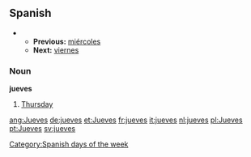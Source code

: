 ==Spanish==
**'''Previous:''' [[miércoles]]
**'''Next:''' [[viernes]]

===Noun===
'''jueves'''

#[[Thursday]]

[[Category:Spanish days of the week]]

[[ang:Jueves]]
[[de:jueves]]
[[et:Jueves]]
[[fr:jueves]]
[[it:jueves]]
[[nl:jueves]]
[[pl:Jueves]]
[[pt:Jueves]]
[[sv:jueves]]